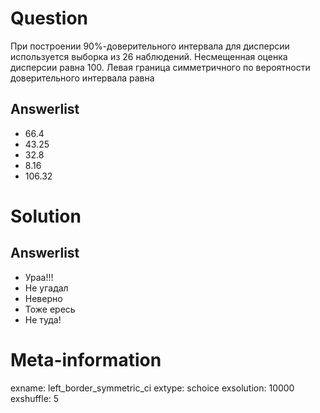 Question
========
При построении 90%-доверительного интервала для дисперсии используется выборка из 26 наблюдений.
Несмещенная оценка дисперсии равна 100.
Левая граница симметричного по вероятности доверительного интервала равна


Answerlist
----------

* $66.4$
* $43.25$
* $32.8$
* $8.16$
* $106.32$


Solution
========

Answerlist
----------
* Ураа!!!
* Не угадал
* Неверно
* Тоже ересь
* Не туда!

Meta-information
================
exname: left_border_symmetric_ci
extype: schoice
exsolution: 10000
exshuffle: 5
